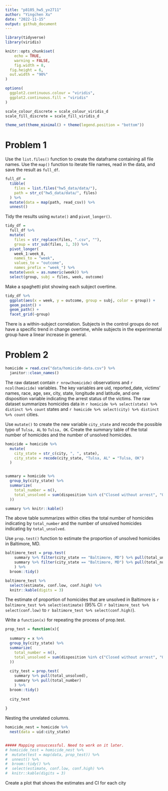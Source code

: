 ```yaml
---
title: "p8105_hw5_yx2711"
author: "Yingchen Xu"
date: "2022-11-15"
output: github_document
---
```


```r
library(tidyverse)
library(viridis)

knitr::opts_chunk$set(
	echo = TRUE,
	warning = FALSE,
	fig.width = 8, 
  fig.height = 6,
  out.width = "90%"
)

options(
  ggplot2.continuous.colour = "viridis",
  ggplot2.continuous.fill = "viridis"
)

scale_colour_discrete = scale_colour_viridis_d
scale_fill_discrete = scale_fill_viridis_d

theme_set(theme_minimal() + theme(legend.position = "bottom"))
```


# Problem 1 


Use the `list.files()` function to create the dataframe containing all file names.
Use the `map()` function to iterate file names, read in the data, and save the result as `full_df`.
```r
full_df = 
  tibble(
    files = list.files("hw5_data/data/"),
    path = str_c("hw5_data/data/", files)
  ) %>% 
  mutate(data = map(path, read_csv)) %>% 
  unnest()
```


Tidy the results using `mutate()` and `pivot_longer()`.
```r
tidy_df = 
  full_df %>% 
  mutate(
    files = str_replace(files, ".csv", ""),
    group = str_sub(files, 1, 3)) %>% 
  pivot_longer(
    week_1:week_8,
    names_to = "week",
    values_to = "outcome",
    names_prefix = "week_") %>% 
  mutate(week = as.numeric(week)) %>% 
  select(group, subj = files, week, outcome)
```


Make a spaghetti plot showing each subject overtime.
```r
tidy_df %>% 
  ggplot(aes(x = week, y = outcome, group = subj, color = group)) + 
  geom_point() + 
  geom_path() + 
  facet_grid(~group)
```

There is a within-subject correlation. Subjects in the control groups do not have a specific trend in change overtime, while subjects in the experimental group have a linear increase in general. 


# Problem 2

```r
homicide = read.csv("data/homicide-data.csv") %>% 
  janitor::clean_names() 
```

The raw dataset contain `r nrow(homicide)` observations and `r ncol(homicide)` variables. The key variables are uid, reported_date, victims' names, race, age, sex, city, state, longitude and latitude, and one disposition variable indicating the arrest status of the victims. The raw dataset summarizes homicides data in `r homicide %>% select(state) %>% distinct %>% count` states and `r homicide %>% select(city) %>% distinct %>% count` cities.


Use `mutate()` to create the new variable `city_state` and recode the possible typo of `Tulsa, AL` to `Tulsa, OK`.
Create the summary table of the total number of homicides and the number of unsolved homicides.
```r
homicide = homicide %>% 
  mutate(
    city_state = str_c(city, ", ", state),
    city_state = recode(city_state, "Tulsa, AL" = "Tulsa, OK")
  )


summary = homicide %>% 
  group_by(city_state) %>% 
  summarize(
    total_number = n(),
    total_unsolved = sum(disposition %in% c("Closed without arrest", "Open/No arrest")
  ))

summary %>% knitr::kable()

```

The above table summarizes within cities the total number of homicides indicating by `total_number` and the number of unsolved homicides indicating by `total_unsolved`.



Use `prop.test()` function to estimate the proportion of unsolved homicides in Baltimore, MD.
```r

baltimore_test = prop.test(
    summary %>% filter(city_state == "Baltimore, MD") %>% pull(total_unsolved),
    summary %>% filter(city_state == "Baltimore, MD") %>% pull(total_number)
    ) %>% 
  broom::tidy()

baltimore_test %>% 
  select(estimate, conf.low, conf.high) %>% 
  knitr::kable(digits = 3)

```

The estimate of proportion of homicides that are unsolved in Baltimore is `r baltimore_test %>% select(estimate)` (95% CI: `r baltimore_test %>% select(conf.low)` to `r baltimore_test %>% select(conf.high)`).


Write a `function(x)` for repeating the process of prop.test.

```r

prop_test = function(x){
  
  summary = x %>% 
  group_by(city_state) %>% 
  summarize(
    total_number = n(),
    total_unsolved = sum(disposition %in% c("Closed without arrest", "Open/No arrest")
  ))
  
  city_test = prop.test(
    summary %>% pull(total_unsolved),
    summary %>% pull(total_number)
    ) %>% 
  broom::tidy()
  
  city_test
  
}
```


Nesting the unrelated columns.
```r

homicide_nest = homicide %>%
  nest(data = uid:city_state)


##### Mapping unsuccessful. Need to work on it later.
# homicide_test = homicide_nest %>% 
#  mutate(test = map(data, prop_test)) %>% 
#  unnest() %>% 
#  broom::tidy() %>% 
#  select(estimate, conf.low, conf.high) %>% 
#  knitr::kable(digits = 3)

```


Create a plot that shows the estimates and CI for each city
```r

```


